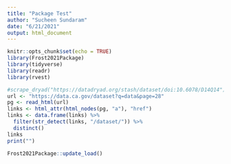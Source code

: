 ```yaml
---
title: "Package Test"
author: "Sucheen Sundaram"
date: "6/21/2021"
output: html_document
---
```


```r
knitr::opts_chunk$set(echo = TRUE)
library(Frost2021Package)
library(tidyverse)
library(readr)
library(rvest)
```

```r
#scrape_dryad("https://datadryad.org/stash/dataset/doi:10.6078/D14Q14")
url <- "https://data.ca.gov/dataset?q=data&page=28"
pg <- read_html(url)
links <- html_attr(html_nodes(pg, "a"), "href")
links <- data.frame(links) %>%
  filter(str_detect(links, "/dataset/")) %>%
  distinct()
links
print("")

Frost2021Package::update_load()
```
